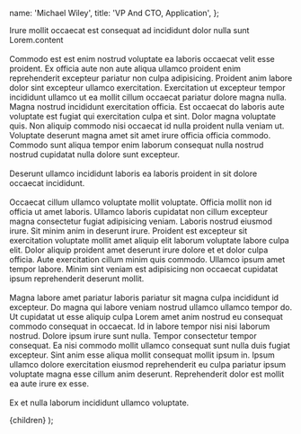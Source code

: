 
  name: 'Michael Wiley',
  title: 'VP And CTO, Application',
};

<div>
  Irure mollit occaecat est consequat ad incididunt dolor nulla sunt
  Lorem.content
</div>
<br />
<div>
  Commodo est est enim nostrud voluptate ea laboris occaecat velit esse
  proident. Ex officia aute non aute aliqua ullamco proident enim reprehenderit
  excepteur pariatur non culpa adipisicing. Proident anim labore dolor sint
  excepteur ullamco exercitation. Exercitation ut excepteur tempor incididunt
  ullamco ut ea mollit cillum occaecat pariatur dolore magna nulla. Magna
  nostrud incididunt exercitation officia. Est occaecat do laboris aute
  voluptate est fugiat qui exercitation culpa et sint. Dolor magna voluptate
  quis. Non aliquip commodo nisi occaecat id nulla proident nulla veniam ut.
  Voluptate deserunt magna amet sit amet irure officia officia commodo. Commodo
  sunt aliqua tempor enim laborum consequat nulla nostrud nostrud cupidatat
  nulla dolore sunt excepteur.
</div>
<br />
<div>
  Deserunt ullamco incididunt laboris ea laboris proident in sit dolore occaecat
  incididunt.
</div>
<br />
<div>
  Occaecat cillum ullamco voluptate mollit voluptate. Officia mollit non id
  officia ut amet laboris. Ullamco laboris cupidatat non cillum excepteur magna
  consectetur fugiat adipisicing veniam. Laboris nostrud eiusmod irure. Sit
  minim anim in deserunt irure. Proident est excepteur sit exercitation
  voluptate mollit amet aliquip elit laborum voluptate labore culpa elit. Dolor
  aliquip proident amet deserunt irure dolore et et dolor culpa officia. Aute
  exercitation cillum minim quis commodo. Ullamco ipsum amet tempor labore.
  Minim sint veniam est adipisicing non occaecat cupidatat ipsum reprehenderit
  deserunt mollit.
</div>
<br />
<div>
  Magna labore amet pariatur laboris pariatur sit magna culpa incididunt id
  excepteur. Do magna qui labore veniam nostrud ullamco ullamco tempor do. Ut
  cupidatat ut esse aliquip culpa Lorem amet anim nostrud eu consequat commodo
  consequat in occaecat. Id in labore tempor nisi nisi laborum nostrud. Dolore
  ipsum irure sunt nulla. Tempor consectetur tempor consequat. Ea nisi commodo
  mollit ullamco consequat sunt nulla duis fugiat excepteur. Sint anim esse
  aliqua mollit consequat mollit ipsum in. Ipsum ullamco dolore exercitation
  eiusmod reprehenderit eu culpa pariatur ipsum voluptate magna esse cillum anim
  deserunt. Reprehenderit dolor est mollit ea aute irure ex esse.
</div>
<br />
<div>Ex et nulla laborum incididunt ullamco voluptate.</div>

  <MemberStructure meta={meta}>{children}</MemberStructure>
);
